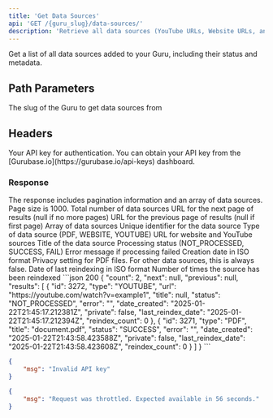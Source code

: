```yaml
---
title: 'Get Data Sources'
api: 'GET /{guru_slug}/data-sources/'
description: 'Retrieve all data sources (YouTube URLs, Website URLs, and PDFs) for your Guru'
---
```


Get a list of all data sources added to your Guru, including their status and metadata.

## Path Parameters

<ParamField path="guru_slug" type="string" required>
  The slug of the Guru to get data sources from
</ParamField>

## Headers

<ParamField header="x-api-key" type="string" required>
  Your API key for authentication. You can obtain your API key from the [Gurubase.io](https://gurubase.io/api-keys) dashboard.
</ParamField>

### Response

<Note>
The response includes pagination information and an array of data sources. Page size is 1000.
</Note>
<ResponseField name="count" type="number">
  Total number of data sources
</ResponseField>

<ResponseField name="next" type="string">
  URL for the next page of results (null if no more pages)
</ResponseField>

<ResponseField name="previous" type="string">
  URL for the previous page of results (null if first page)
</ResponseField>

<ResponseField name="results" type="array">
  Array of data sources

  <Expandable title="Data Source Object">
    <ResponseField name="id" type="number">
      Unique identifier for the data source
    </ResponseField>
    <ResponseField name="type" type="string">
      Type of data source (PDF, WEBSITE, YOUTUBE)
    </ResponseField>
    <ResponseField name="url" type="string">
      URL for website and YouTube sources
    </ResponseField>
    <ResponseField name="title" type="string">
      Title of the data source
    </ResponseField>
    <ResponseField name="status" type="string">
      Processing status (NOT_PROCESSED, SUCCESS, FAIL)
    </ResponseField>
    <ResponseField name="error" type="string">
      Error message if processing failed
    </ResponseField>
    <ResponseField name="date_created" type="string">
      Creation date in ISO format
    </ResponseField>
    <ResponseField name="private" type="boolean">
      Privacy setting for PDF files. For other data sources, this is always false.
    </ResponseField>
    <ResponseField name="last_reindex_date" type="string">
      Date of last reindexing in ISO format
    </ResponseField>
    <ResponseField name="reindex_count" type="number">
      Number of times the source has been reindexed
    </ResponseField>
  </Expandable>
</ResponseField>

<ResponseExample>
```json 200
{
    "count": 2,
    "next": null,
    "previous": null,
    "results": [
        {
            "id": 3272,
            "type": "YOUTUBE",
            "url": "https://youtube.com/watch?v=example1",
            "title": null,
            "status": "NOT_PROCESSED",
            "error": "",
            "date_created": "2025-01-22T21:45:17.212381Z",
            "private": false,
            "last_reindex_date": "2025-01-22T21:45:17.212394Z",
            "reindex_count": 0
        },
        {
            "id": 3271,
            "type": "PDF",
            "title": "document.pdf",
            "status": "SUCCESS",
            "error": "",
            "date_created": "2025-01-22T21:43:58.423588Z",
            "private": false,
            "last_reindex_date": "2025-01-22T21:43:58.423608Z",
            "reindex_count": 0
        }
    ]
}
```

```json 401
{
    "msg": "Invalid API key"
}
```

```json 429
{
    "msg": "Request was throttled. Expected available in 56 seconds."
}
```
</ResponseExample>
